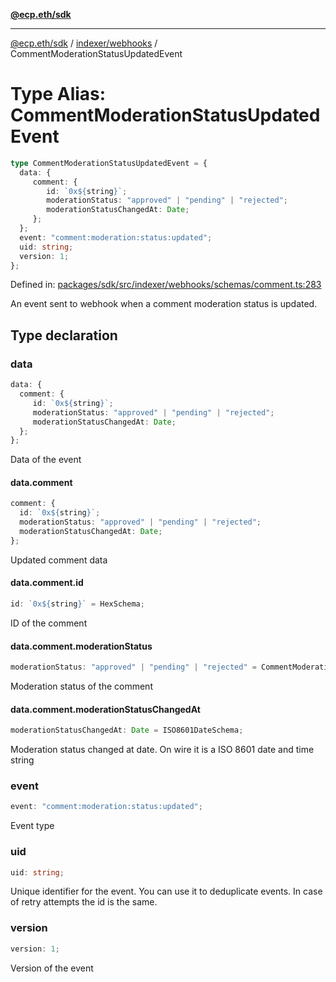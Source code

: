 [**@ecp.eth/sdk**](../../../index.mdx)

***

[@ecp.eth/sdk](/sdk-reference/index.mdx) / [indexer/webhooks](/sdk-reference/indexer/webhooks/index.mdx) / CommentModerationStatusUpdatedEvent

# Type Alias: CommentModerationStatusUpdatedEvent

```ts
type CommentModerationStatusUpdatedEvent = {
  data: {
     comment: {
        id: `0x${string}`;
        moderationStatus: "approved" | "pending" | "rejected";
        moderationStatusChangedAt: Date;
     };
  };
  event: "comment:moderation:status:updated";
  uid: string;
  version: 1;
};
```

Defined in: [packages/sdk/src/indexer/webhooks/schemas/comment.ts:283](https://github.com/ecp-eth/comments-monorepo/blob/main/packages/sdk/src/indexer/webhooks/schemas/comment.ts#L283)

An event sent to webhook when a comment moderation status is updated.

## Type declaration

### data

```ts
data: {
  comment: {
     id: `0x${string}`;
     moderationStatus: "approved" | "pending" | "rejected";
     moderationStatusChangedAt: Date;
  };
};
```

Data of the event

#### data.comment

```ts
comment: {
  id: `0x${string}`;
  moderationStatus: "approved" | "pending" | "rejected";
  moderationStatusChangedAt: Date;
};
```

Updated comment data

#### data.comment.id

```ts
id: `0x${string}` = HexSchema;
```

ID of the comment

#### data.comment.moderationStatus

```ts
moderationStatus: "approved" | "pending" | "rejected" = CommentModerationStatusSchema;
```

Moderation status of the comment

#### data.comment.moderationStatusChangedAt

```ts
moderationStatusChangedAt: Date = ISO8601DateSchema;
```

Moderation status changed at date. On wire it is a ISO 8601 date and time string

### event

```ts
event: "comment:moderation:status:updated";
```

Event type

### uid

```ts
uid: string;
```

Unique identifier for the event. You can use it to deduplicate events.
In case of retry attempts the id is the same.

### version

```ts
version: 1;
```

Version of the event
